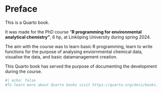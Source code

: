 # Preface {.unnumbered}

This is a Quarto book.

It was made for the PhD course "**R programming for environmental analytical chemistry"**, 6 hp, at Linköping University during spring 2024.

The aim with the course was to learn basic R programming, learn to write functions for the purpose of analysing enviornmental chemical data, visualise the data, and basic datamanagement creation.

This Quarto book has served the purpose of documenting the development during the course.

```r
#| echo: false
#To learn more about Quarto books visit https://quarto.org/docs/books.
```
